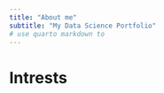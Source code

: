 ```yaml
---
title: "About me"
subtitle: "My Data Science Portfolio"
# use quarto markdown to 
---
```


# Intrests